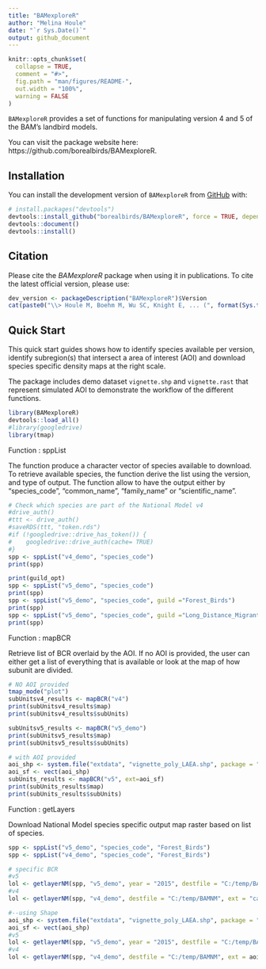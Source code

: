```yaml
---
title: "BAMexploreR"
author: "Melina Houle"
date: "`r Sys.Date()`"
output: github_document
---
```


<!-- README.md is generated from README.Rmd. Please edit that file -->

```r
knitr::opts_chunk$set(
  collapse = TRUE,
  comment = "#>",
  fig.path = "man/figures/README-",
  out.width = "100%",
  warning = FALSE
)
```


<!-- badges: start -->
<!-- badges: end -->

`BAMexploreR` provides a set of functions for manipulating version 4 and 5 of the BAM's landbird models.

You can visit the package website here: https://github.com/borealbirds/BAMexploreR.

## Installation

You can install the development version of `BAMexploreR` from [GitHub](https://github.com/) with:

```r
# install.packages("devtools")
devtools::install_github("borealbirds/BAMexploreR", force = TRUE, dependencies = TRUE)
devtools::document()
devtools::install()
```

## Citation

Please cite the _BAMexploreR_ package when using it in publications. To cite the latest official version, please use:


```r
dev_version <- packageDescription("BAMexploreR")$Version
cat(paste0("\\> Houle M, Boehm M, Wu SC, Knight E, ... (", format(Sys.time(), "%Y"),"). BAMexploreR: Evaluating boreal birds density in Canada using R. R package version ", dev_version, ". Available at https://github.com/borealbirds/BAMexploreR\n"))
```

## Quick Start
This quick start guides shows how to identify species available per version, identify subregion(s) that intersect a area of interest (AOI) and download species specific density maps at the right scale.

The package includes demo dataset `vignette.shp` and `vignette.rast` that represent simulated AOI to demonstrate the workflow of the different functions.

```r
library(BAMexploreR)
devtools::load_all()
#library(googledrive)
library(tmap)
```


Function : sppList

The function produce a character vector of species available to download. To retrieve available species, the function derive the list using the version, and type of output. The function allow to have the output either by "species_code", "common_name", "family_name" or "scientific_name". 

```r
# Check which species are part of the National Model v4
#drive_auth()
#ttt <- drive_auth()
#saveRDS(ttt, "token.rds")
#if (!googledrive::drive_has_token()) {
#    googledrive::drive_auth(cache= TRUE)
#}
spp <- sppList("v4_demo", "species_code")
print(spp)

print(guild_opt)
spp <- sppList("v5_demo", "species_code")
print(spp)
spp <- sppList("v5_demo", "species_code", guild ="Forest_Birds")
print(spp)
spp <- sppList("v5_demo", "species_code", guild ="Long_Distance_Migrants")
print(spp)

```

Function : mapBCR

Retrieve list of BCR overlaid by the AOI. If no AOI is provided, the user can either get a list of everything that is available or look at the map of how subunit are divided. 

```r
# NO AOI provided
tmap_mode("plot")
subUnitsv4_results <- mapBCR("v4") 
print(subUnitsv4_results$map)
print(subUnitsv4_results$subUnits)

subUnitsv5_results <- mapBCR("v5_demo") 
print(subUnitsv5_results$map)
print(subUnitsv5_results$subUnits)

# with AOI provided
aoi_shp <- system.file("extdata", "vignette_poly_LAEA.shp", package = "BAMexploreR")
aoi_sf <- vect(aoi_shp)
subUnits_results <- mapBCR("v5", ext=aoi_sf) 
print(subUnits_results$map)
print(subUnits_results$subUnits)
```

Function : getLayers

Download National Model species specific output map raster based on list of species. 

```r
spp <- sppList("v5_demo", "species_code", "Forest_Birds")
spp <- sppList("v4_demo", "species_code", "Forest_Birds")

# specific BCR
#v5
lol <- getlayerNM(spp, "v5_demo", year = "2015", destfile = "C:/temp/BAMNM", ext = "can10")
#v4
lol <- getlayerNM(spp, "v4_demo", destfile = "C:/temp/BAMNM", ext = "can10")

#--using Shape
aoi_shp <- system.file("extdata", "vignette_poly_LAEA.shp", package = "BAMexploreR")
aoi_sf <- vect(aoi_shp)
#v5
lol <- getlayerNM(spp, "v5_demo", year = "2015", destfile = "C:/temp/BAMNM", ext = aoi_sf)
#v4
lol <- getlayerNM(spp, "v4_demo", destfile = "C:/temp/BAMNM", ext = aoi_sf)

```
